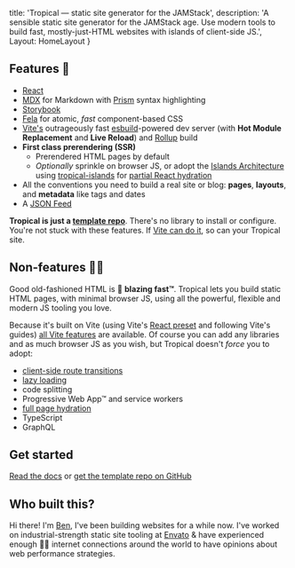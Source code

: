 
  title: 'Tropical — static site generator for the JAMStack',
  description: 'A sensible static site generator for the JAMStack age. Use modern tools to build fast, mostly-just-HTML websites with islands of client-side JS.',
  Layout: HomeLayout
}

## Features 🍹

- [React](https://reactjs.org/)
- [MDX](https://mdxjs.com/) for Markdown with [Prism](https://prismjs.com/) syntax highlighting
- [Storybook](https://storybook.js.org/)
- [Fela](http://fela.js.org/) for atomic, *fast* component-based CSS
- [Vite's](https://vitejs.dev/) outrageously fast [esbuild](https://esbuild.github.io/)-powered dev server (with **Hot Module Replacement** and **Live Reload**) and [Rollup](https://rollupjs.org/) build
- **First class prerendering (SSR)**
  - Prerendered HTML pages by default
  - *Optionally* sprinkle on browser JS, or adopt the [Islands Architecture](https://jasonformat.com/islands-architecture/) using [tropical-islands](https://github.com/bensmithett/tropical-utils/tree/main/packages/tropical-islands) for [partial React hydration](https://markus.oberlehner.net/blog/partial-hydration-concepts-lazy-and-active/)
- All the conventions you need to build a real site or blog: **pages**, **layouts**, and **metadata** like tags and dates
- A [JSON Feed](https://jsonfeed.org/)

**Tropical is just a [template repo](https://docs.github.com/en/github/creating-cloning-and-archiving-repositories/creating-a-repository-on-github/creating-a-repository-from-a-template)**. There's no library to install or configure. You're not stuck with these features. If [Vite can do it](https://vitejs.dev/guide/features.html), so can your Tropical site.

## Non-features 🙅‍♀️

Good old-fashioned HTML is 🚀 **blazing fast™**. Tropical lets you build static HTML pages, with minimal browser JS, using all the powerful, flexible and modern JS tooling you love.

Because it's built on Vite (using Vite's [React preset](https://vitejs.dev/guide/#scaffolding-your-first-vite-project) and following Vite's guides) [all Vite features](https://vitejs.dev/guide/features.html) are available. Of course you can add any libraries and as much browser JS as you wish, but Tropical doesn't *force* you to adopt:

- [client-side route transitions](https://twitter.com/ryanflorence/status/1186515553285857280)
- [lazy loading](https://www.bensmithett.com/an-argument-against-lazy-loading/)
- code splitting
- Progressive Web App™ and service workers
- [full page hydration](https://github.com/bensmithett/tropical/blob/docs/app/decisions/003_dont_default_to_full_page_react_hydration.md)
- TypeScript
- GraphQL

## Get started

[Read the docs](/docs) or [get the template repo on GitHub](https://github.com/bensmithett/tropical)

## Who built this?

Hi there! I'm [Ben](https://www.bensmithett.com/), I've been building websites for a while now. I've worked on industrial-strength static site tooling at [Envato](https://envato.com/) & have experienced enough 💩🐌 internet connections around the world to have opinions about web performance strategies.
